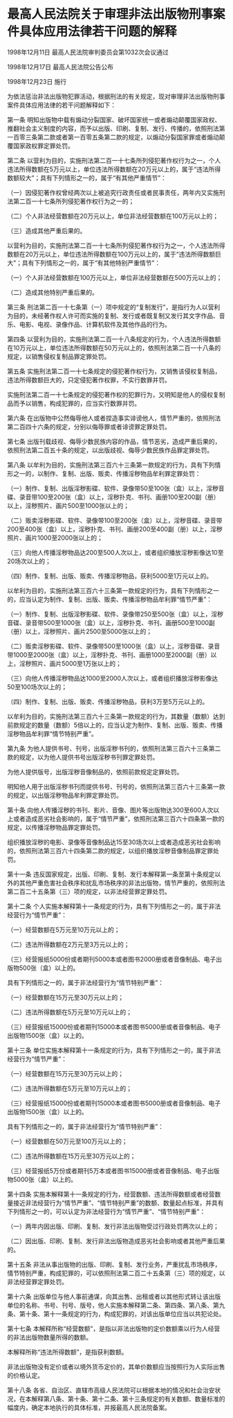 # 最高人民法院关于审理非法出版物刑事案件具体应用法律若干问题的解释

1998年12月11日 最高人民法院审判委员会第1032次会议通过

1998年12月17日 最高人民法院公告公布

1998年12月23日 施行

  

为依法惩治非法出版物犯罪活动，根据刑法的有关规定，现对审理非法出版物刑事案件具体应用法律的若干问题解释如下：

第一条 明知出版物中载有煽动分裂国家、破坏国家统一或者煽动颠覆国家政权、推翻社会主义制度的内容，而予以出版、印刷、复制、发行、传播的，依照刑法第一百零三条第二款或者第一百零五条第二款的规定，以煽动分裂国家罪或者煽动颠覆国家政权罪定罪处罚。

第二条 以营利为目的，实施刑法第二百一十七条所列侵犯著作权行为之一，个人违法所得数额在5万元以上，单位违法所得数额在20万元以上的，属于“违法所得数额较大”；具有下列情形之一的，属于“有其他严重情节”：

（一）因侵犯著作权曾经两次以上被追究行政责任或者民事责任，两年内又实施刑法第二百一十七条所列侵犯著作权行为之一的；

（二）个人非法经营数额在20万元以上，单位非法经营数额在100万元以上的；

（三）造成其他严重后果的。

以营利为目的，实施刑法第二百一十七条所列侵犯著作权行为之一，个人违法所得数额在20万元以上，单位违法所得数额在100万元以上的，属于“违法所得数额巨大”；具有下列情形之一的，属于“有其他特别严重情节”：

（一）个人非法经营数额在100万元以上，单位非法经营数额在500万元以上的；

（二）造成其他特别严重后果的。

第三条 刑法第二百一十七条第（一）项中规定的“复制发行”，是指行为人以营利为目的，未经著作权人许可而实施的复制、发行或者既复制又发行其文字作品、音乐、电影、电视、录像作品、计算机软件及其他作品的行为。

第四条 以营利为目的，实施刑法第二百一十八条规定的行为，个人违法所得数额在10万元以上，单位违法所得数额在50万元以上的，依照刑法第二百一十八条的规定，以销售侵权复制品罪定罪处罚。

第五条 实施刑法第二百一十七条规定的侵犯著作权行为，又销售该侵权复制品，违法所得数额巨大的，只定侵犯著作权罪，不实行数罪并罚。

实施刑法第二百一十七条规定的侵犯著作权的犯罪行为，又明知是他人的侵权复制品而予以销售，构成犯罪的，应当实行数罪并罚。

第六条 在出版物中公然侮辱他人或者捏造事实诽谤他人，情节严重的，依照刑法第二百四十六条的规定，分别以侮辱罪或者诽谤罪定罪处罚。

第七条 出版刊载歧视、侮辱少数民族内容的作品，情节恶劣，造成严重后果的，依照刑法第二百五十条的规定，以出版歧视、侮辱少数民族作品罪定罪处罚。

第八条 以牟利为目的，实施刑法第三百六十三条第一款规定的行为，具有下列情形之一的，以制作、复制、出版、贩卖、传播淫秽物品牟利罪定罪处罚：

（一）制作、复制、出版淫秽影碟、软件、录像带50至100张（盒）以上，淫秽音碟、录音带100至200张（盒）以上，淫秽扑克、书刊、画册100至200副（册）以上，淫秽照片、画片500至1000张以上的；

（二）贩卖淫秽影碟、软件、录像带100至200张（盒）以上，淫秽音碟、录音带200至400张（盒）以上，淫秽扑克、书刊、画册200至400副（册）以上，淫秽照片、画片1000至2000张以上的；

（三）向他人传播淫秽物品达200至500人次以上，或者组织播放淫秽影像达10至20场次以上的；

（四）制作、复制、出版、贩卖、传播淫秽物品，获利5000至1万元以上的。

以牟利为目的，实施刑法第三百六十三条第一款规定的行为，具有下列情形之一的，应当认定为制作、复制、出版、贩卖、传播淫秽物品牟利罪“情节严重”：

（一）制作、复制、出版淫秽影碟、软件、录像带250至500张（盒）以上，淫秽音碟、录音带500至1000张（盒）以上，淫秽扑克、书刊、画册500至1000副（册）以上，淫秽照片、画片2500至5000张以上的；

（二）贩卖淫秽影碟、软件、录像带500至1000张（盒）以上，淫秽音碟、录音带1000至2000张（盒）以上，淫秽扑克、书刊、画册1000至2000副（册）以上，淫秽照片、画片5000至1万张以上的；

（三）向他人传播淫秽物品达1000至2000人次以上，或者组织播放淫秽影像达50至100场次以上的；

（四）制作、复制、出版、贩卖、传播淫秽物品，获利3万至5万元以上的。

以牟利为目的，实施刑法第三百六十三条第一款规定的行为，其数量（数额）达到前款规定的数量（数额）5倍以上的，应当认定为制作、复制、出版、贩卖、传播淫秽物品牟利罪“情节特别严重”。

第九条 为他人提供书号、刊号，出版淫秽书刊的，依照刑法第三百六十三条第二款的规定，以为他人提供书号出版淫秽书刊罪定罪处罚。

为他人提供版号，出版淫秽音像制品的，依照前款规定定罪处罚。

明知他人用于出版淫秽书刊而提供书号、刊号的，依照刑法第三百六十三条第一款的规定，以出版淫秽物品牟利罪定罪处罚。

第十条 向他人传播淫秽的书刊、影片、音像、图片等出版物达300至600人次以上或者造成恶劣社会影响的，属于“情节严重”，依照刑法第三百六十四条第一款的规定，以传播淫秽物品罪定罪处罚。

组织播放淫秽的电影、录像等音像制品达15至30场次以上或者造成恶劣社会影响的，依照刑法第三百六十四条第二款的规定，以组织播放淫秽音像制品罪定罪处罚。

第十一条 违反国家规定，出版、印刷、复制、发行本解释第一条至第十条规定以外的其他严重危害社会秩序和扰乱市场秩序的非法出版物，情节严重的，依照刑法第二百二十五条第（三）项的规定，以非法经营罪定罪处罚。

第十二条 个人实施本解释第十一条规定的行为，具有下列情形之一的，属于非法经营行为“情节严重”：

（一）经营数额在5万元至10万元以上的；

（二）违法所得数额在2万元至3万元以上的；

（三）经营报纸5000份或者期刊5000本或者图书2000册或者音像制品、电子出版物500张（盒）以上的。

具有下列情形之一的，属于非法经营行为“情节特别严重”：

（一）经营数额在15万元至30万元以上的；

（二）违法所得数额在5万元至10万元以上的；

（三）经营报纸15000份或者期刊15000本或者图书5000册或者音像制品、电子出版物1500张（盒）以上的。

第十三条 单位实施本解释第十一条规定的行为，具有下列情形之一的，属于非法经营行为“情节严重”：

（一）经营数额在15万元至30万元以上的；

（二）违法所得数额在5万元至10万元以上的；

（三）经营报纸15000份或者期刊15000本或者图书5000册或者音像制品、电子出版物1500张（盒）以上的。

具有下列情形之一的，属于非法经营行为“情节特别严重”：

（一）经营数额在50万元至100万元以上的；

（二）违法所得数额在15万元至30万元以上的；

（三）经营报纸5万份或者期刊5万本或者图书15000册或者音像制品、电子出版物5000张（盒）以上的。

第十四条 实施本解释第十一条规定的行为，经营数额、违法所得数额或者经营数量接近非法经营行为“情节严重”、“情节特别严重”的数额、数量起点标准，并具有下列情形之一的，可以认定为非法经营行为“情节严重”、“情节特别严重”：

（一）两年内因出版、印刷、复制、发行非法出版物受过行政处罚两次以上的；

（二）因出版、印刷、复制、发行非法出版物造成恶劣社会影响或者其他严重后果的。

第十五条 非法从事出版物的出版、印刷、复制、发行业务，严重扰乱市场秩序，情节特别严重，构成犯罪的，可以依照刑法第二百二十五条第（三）项的规定，以非法经营罪定罪处罚。

第十六条 出版单位与他人事前通谋，向其出售、出租或者以其他形式转让该出版单位的名称、书号、刊号、版号，他人实施本解释第二条、第四条、第八条、第九条、第十条、第十一条规定的行为，构成犯罪的，对该出版单位应当以共犯论处。

第十七条 本解释所称“经营数额”，是指以非法出版物的定价数额乘以行为人经营的非法出版物数量所得的数额。

本解释所称“违法所得数额”，是指获利数额。

非法出版物没有定价或者以境外货币定价的，其单价数额应当按照行为人实际出售的价格认定。

第十八条 各省、自治区、直辖市高级人民法院可以根据本地的情况和社会治安状况，在本解释第八条、第十条、第十二条、第十三条规定的有关数额、数量标准的幅度内，确定本地执行的具体标准，并报最高人民法院备案。